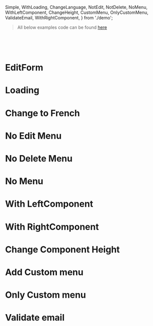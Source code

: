   Simple,
  WithLoading,
  ChangeLanguage,
  NotEdit,
  NotDelete,
  NoMenu,
  WithLeftComponent,
  ChangeHeight,
  CustomMenu,
  OnlyCustomMenu,
  ValidateEmail,
  WithRightComponent,
} from './demo';

<Meta title="Components|Edit Form/Demo" />

> All below examples code can be found [here](https://github.com/vdelacou/iblis-simple-crud/blob/master/stories/2.components/edit_form/demo.tsx)

<br/><br/><br/>

# EditForm

<Preview>
  <Simple />
</Preview>

# Loading

<Preview>
  <WithLoading />
</Preview>

# Change to French

<Preview>
  <ChangeLanguage />
</Preview>

# No Edit Menu

<Preview>
  <NotEdit />
</Preview>

# No Delete Menu

<Preview>
  <NotDelete />
</Preview>

# No Menu

<Preview>
  <NoMenu />
</Preview>

# With LeftComponent

<Preview>
  <WithLeftComponent />
</Preview>

# With RightComponent

<Preview>
  <WithRightComponent />
</Preview>

# Change Component Height

<Preview>
  <ChangeHeight />
</Preview>

# Add Custom menu

<Preview>
  <CustomMenu />
</Preview>

# Only Custom menu

<Preview>
  <OnlyCustomMenu />
</Preview>

# Validate email

<Preview>
  <ValidateEmail />
</Preview>
